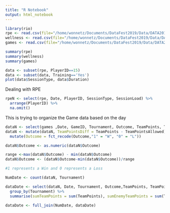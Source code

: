 ```yaml
---
title: "R Notebook"
output: html_notebook
---
```




```r
library(rio)
rpe <- read.csv(file="/home/wonnetz/Documents/DataFest2019/Data/DATA2019 copy/data for datafest 2019/rpe.csv", header=TRUE, sep=",")
wellness <- read.csv(file="/home/wonnetz/Documents/DataFest2019/Data/DATA2019 copy/data for datafest 2019/wellness.csv", header=TRUE, sep=",")
games <- read.csv(file="/home/wonnetz/Documents/DataFest2019/Data/DATA2019 copy/data for datafest 2019/games.csv", header=TRUE, sep=",")

summary(rpe)
summary(wellness)
summary(games)
```

```r
data <- subset(rpe, PlayerID==15)
data <- subset(data, Training=='Yes')
plot(data$SessionType, data$Duration)

```

Dealing with RPE
```r
rpeN <- select(rpe, Date, PlayerID, SessionType, SessionLoad) %>%
  arrange(PlayerID) %>%
  na.omit()

```


This is trying to organize the Game data based on the day
```r

dataN <- select(games ,Date, GameID, Tournament, Outcome, TeamPoints, TeamPointsAllowed)
dataN <- mutate(dataN, TeamPointsDiff = TeamPoints - TeamPointsAllowed) %>%
  mutate(Outcome = fct_recode(Outcome,"1" = "W", "0" = "L"))

dataN$Outcome <- as.numeric(dataN$Outcome)

range <-max(dataN$Outcome) - min(dataN$Outcome)
dataN$Outcome <- (dataN$Outcome-min(dataN$Outcome))/range

#1 represents a Win and 0 represents a Loss

NumDate <- count(dataN, Tournament)

dataDate <- select(dataN, Date, Tournament, Outcome,TeamPoints, TeamPointsAllowed, TeamPointsDiff) %>%
  group_by(Tournament) %>%
  summarise(sumTeamPoints = sum(TeamPoints), sumEnemyTeamPoints = sum(TeamPointsAllowed),PointDiff = sum(TeamPoints) - sum(TeamPointsAllowed), avgOutcome = mean(Outcome) )

dataDate <- full_join(NumDate, dataDate) 

```


